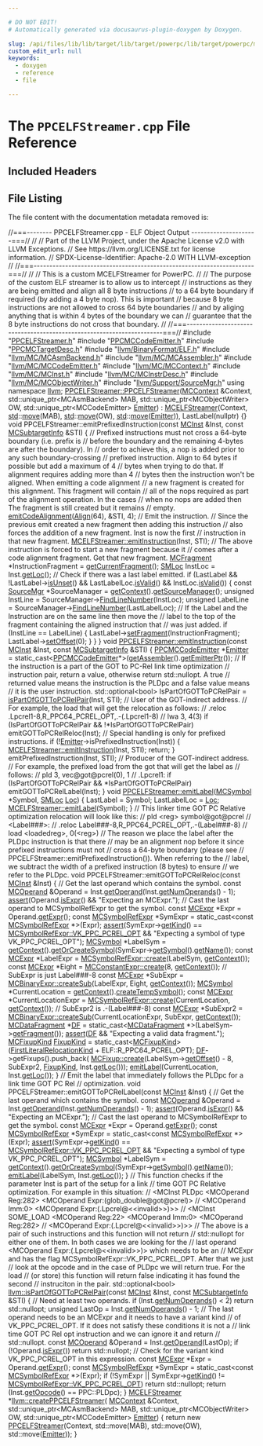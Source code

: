 ```yaml
---

# DO NOT EDIT!
# Automatically generated via docusaurus-plugin-doxygen by Doxygen.

slug: /api/files/lib/lib/target/lib/target/powerpc/lib/target/powerpc/mctargetdesc/ppcelfstreamer-cpp
custom_edit_url: null
keywords:
  - doxygen
  - reference
  - file

---
```





# The `PPCELFStreamer.cpp` File Reference

<DoxygenPage pluginConfig={pluginConfig}>



## Included Headers

<IncludesList>
<IncludesListItem
  filePath="PPCELFStreamer.h"
  permalink="/docs/api/files/lib/lib/target/lib/target/powerpc/lib/target/powerpc/mctargetdesc/ppcelfstreamer-h"
  isLocal="true" />
<IncludesListItem
  filePath="PPCMCCodeEmitter.h"
  permalink="/docs/api/files/lib/lib/target/lib/target/powerpc/lib/target/powerpc/mctargetdesc/ppcmccodeemitter-h"
  isLocal="true" />
<IncludesListItem
  filePath="PPCMCTargetDesc.h"
  permalink="/docs/api/files/lib/lib/target/lib/target/powerpc/lib/target/powerpc/mctargetdesc/ppcmctargetdesc-h"
  isLocal="true" />
<IncludesListItem
  filePath="llvm/BinaryFormat/ELF.h"
  permalink="/docs/api/files/include/include/llvm/include/llvm/binaryformat/elf-h"
  isLocal="true" />
<IncludesListItem
  filePath="llvm/MC/MCAsmBackend.h"
  permalink="/docs/api/files/include/include/llvm/include/llvm/mc/mcasmbackend-h"
  isLocal="true" />
<IncludesListItem
  filePath="llvm/MC/MCAssembler.h"
  permalink="/docs/api/files/include/include/llvm/include/llvm/mc/mcassembler-h"
  isLocal="true" />
<IncludesListItem
  filePath="llvm/MC/MCCodeEmitter.h"
  permalink="/docs/api/files/include/include/llvm/include/llvm/mc/mccodeemitter-h"
  isLocal="true" />
<IncludesListItem
  filePath="llvm/MC/MCContext.h"
  permalink="/docs/api/files/include/include/llvm/include/llvm/mc/mccontext-h"
  isLocal="true" />
<IncludesListItem
  filePath="llvm/MC/MCInst.h"
  permalink="/docs/api/files/include/include/llvm/include/llvm/mc/mcinst-h"
  isLocal="true" />
<IncludesListItem
  filePath="llvm/MC/MCInstrDesc.h"
  permalink="/docs/api/files/include/include/llvm/include/llvm/mc/mcinstrdesc-h"
  isLocal="true" />
<IncludesListItem
  filePath="llvm/MC/MCObjectWriter.h"
  permalink="/docs/api/files/include/include/llvm/include/llvm/mc/mcobjectwriter-h"
  isLocal="true" />
<IncludesListItem
  filePath="llvm/Support/SourceMgr.h"
  permalink="/docs/api/files/include/include/llvm/include/llvm/support/sourcemgr-h"
  isLocal="true" />
</IncludesList>


## File Listing

The file content with the documentation metadata removed is:

<ProgramListing>

<Link id="l00001" /><CodeLine lineNumber="1"><Highlight kind="comment">//===-------- PPCELFStreamer.cpp - ELF Object Output ---------------------===//</Highlight><Highlight kind="normal"></Highlight></CodeLine>
<Link id="l00002" /><CodeLine lineNumber="2"><Highlight kind="normal"></Highlight><Highlight kind="comment">//</Highlight><Highlight kind="normal"></Highlight></CodeLine>
<Link id="l00003" /><CodeLine lineNumber="3"><Highlight kind="normal"></Highlight><Highlight kind="comment">// Part of the LLVM Project, under the Apache License v2.0 with LLVM Exceptions.</Highlight><Highlight kind="normal"></Highlight></CodeLine>
<Link id="l00004" /><CodeLine lineNumber="4"><Highlight kind="normal"></Highlight><Highlight kind="comment">// See https://llvm.org/LICENSE.txt for license information.</Highlight><Highlight kind="normal"></Highlight></CodeLine>
<Link id="l00005" /><CodeLine lineNumber="5"><Highlight kind="normal"></Highlight><Highlight kind="comment">// SPDX-License-Identifier: Apache-2.0 WITH LLVM-exception</Highlight><Highlight kind="normal"></Highlight></CodeLine>
<Link id="l00006" /><CodeLine lineNumber="6"><Highlight kind="normal"></Highlight><Highlight kind="comment">//</Highlight><Highlight kind="normal"></Highlight></CodeLine>
<Link id="l00007" /><CodeLine lineNumber="7"><Highlight kind="normal"></Highlight><Highlight kind="comment">//===----------------------------------------------------------------------===//</Highlight><Highlight kind="normal"></Highlight></CodeLine>
<Link id="l00008" /><CodeLine lineNumber="8"><Highlight kind="normal"></Highlight><Highlight kind="comment">//</Highlight><Highlight kind="normal"></Highlight></CodeLine>
<Link id="l00009" /><CodeLine lineNumber="9"><Highlight kind="normal"></Highlight><Highlight kind="comment">// This is a custom MCELFStreamer for PowerPC.</Highlight><Highlight kind="normal"></Highlight></CodeLine>
<Link id="l00010" /><CodeLine lineNumber="10"><Highlight kind="normal"></Highlight><Highlight kind="comment">//</Highlight><Highlight kind="normal"></Highlight></CodeLine>
<Link id="l00011" /><CodeLine lineNumber="11"><Highlight kind="normal"></Highlight><Highlight kind="comment">// The purpose of the custom ELF streamer is to allow us to intercept</Highlight><Highlight kind="normal"></Highlight></CodeLine>
<Link id="l00012" /><CodeLine lineNumber="12"><Highlight kind="normal"></Highlight><Highlight kind="comment">// instructions as they are being emitted and align all 8 byte instructions</Highlight><Highlight kind="normal"></Highlight></CodeLine>
<Link id="l00013" /><CodeLine lineNumber="13"><Highlight kind="normal"></Highlight><Highlight kind="comment">// to a 64 byte boundary if required (by adding a 4 byte nop). This is important</Highlight><Highlight kind="normal"></Highlight></CodeLine>
<Link id="l00014" /><CodeLine lineNumber="14"><Highlight kind="normal"></Highlight><Highlight kind="comment">// because 8 byte instructions are not allowed to cross 64 byte boundaries</Highlight><Highlight kind="normal"></Highlight></CodeLine>
<Link id="l00015" /><CodeLine lineNumber="15"><Highlight kind="normal"></Highlight><Highlight kind="comment">// and by aliging anything that is within 4 bytes of the boundary we can</Highlight><Highlight kind="normal"></Highlight></CodeLine>
<Link id="l00016" /><CodeLine lineNumber="16"><Highlight kind="normal"></Highlight><Highlight kind="comment">// guarantee that the 8 byte instructions do not cross that boundary.</Highlight><Highlight kind="normal"></Highlight></CodeLine>
<Link id="l00017" /><CodeLine lineNumber="17"><Highlight kind="normal"></Highlight><Highlight kind="comment">//</Highlight><Highlight kind="normal"></Highlight></CodeLine>
<Link id="l00018" /><CodeLine lineNumber="18"><Highlight kind="normal"></Highlight><Highlight kind="comment">//===----------------------------------------------------------------------===//</Highlight><Highlight kind="normal"></Highlight></CodeLine>
<Link id="l00019" /><CodeLine lineNumber="19"><Highlight kind="normal"></Highlight></CodeLine>
<Link id="l00020" /><CodeLine lineNumber="20"><Highlight kind="normal"></Highlight><Highlight kind="preprocessor">#include &quot;<a href="/docs/api/files/lib/lib/target/lib/target/powerpc/lib/target/powerpc/mctargetdesc/ppcelfstreamer-h">PPCELFStreamer.h</a>&quot;</Highlight><Highlight kind="normal"></Highlight></CodeLine>
<Link id="l00021" /><CodeLine lineNumber="21"><Highlight kind="normal"></Highlight><Highlight kind="preprocessor">#include &quot;<a href="/docs/api/files/lib/lib/target/lib/target/powerpc/lib/target/powerpc/mctargetdesc/ppcmccodeemitter-h">PPCMCCodeEmitter.h</a>&quot;</Highlight><Highlight kind="normal"></Highlight></CodeLine>
<Link id="l00022" /><CodeLine lineNumber="22"><Highlight kind="normal"></Highlight><Highlight kind="preprocessor">#include &quot;<a href="/docs/api/files/lib/lib/target/lib/target/powerpc/lib/target/powerpc/mctargetdesc/ppcmctargetdesc-h">PPCMCTargetDesc.h</a>&quot;</Highlight><Highlight kind="normal"></Highlight></CodeLine>
<Link id="l00023" /><CodeLine lineNumber="23"><Highlight kind="normal"></Highlight><Highlight kind="preprocessor">#include &quot;<a href="/docs/api/files/include/include/llvm/include/llvm/binaryformat/elf-h">llvm/BinaryFormat/ELF.h</a>&quot;</Highlight><Highlight kind="normal"></Highlight></CodeLine>
<Link id="l00024" /><CodeLine lineNumber="24"><Highlight kind="normal"></Highlight><Highlight kind="preprocessor">#include &quot;<a href="/docs/api/files/include/include/llvm/include/llvm/mc/mcasmbackend-h">llvm/MC/MCAsmBackend.h</a>&quot;</Highlight><Highlight kind="normal"></Highlight></CodeLine>
<Link id="l00025" /><CodeLine lineNumber="25"><Highlight kind="normal"></Highlight><Highlight kind="preprocessor">#include &quot;<a href="/docs/api/files/include/include/llvm/include/llvm/mc/mcassembler-h">llvm/MC/MCAssembler.h</a>&quot;</Highlight><Highlight kind="normal"></Highlight></CodeLine>
<Link id="l00026" /><CodeLine lineNumber="26"><Highlight kind="normal"></Highlight><Highlight kind="preprocessor">#include &quot;<a href="/docs/api/files/include/include/llvm/include/llvm/mc/mccodeemitter-h">llvm/MC/MCCodeEmitter.h</a>&quot;</Highlight><Highlight kind="normal"></Highlight></CodeLine>
<Link id="l00027" /><CodeLine lineNumber="27"><Highlight kind="normal"></Highlight><Highlight kind="preprocessor">#include &quot;<a href="/docs/api/files/include/include/llvm/include/llvm/mc/mccontext-h">llvm/MC/MCContext.h</a>&quot;</Highlight><Highlight kind="normal"></Highlight></CodeLine>
<Link id="l00028" /><CodeLine lineNumber="28"><Highlight kind="normal"></Highlight><Highlight kind="preprocessor">#include &quot;<a href="/docs/api/files/include/include/llvm/include/llvm/mc/mcinst-h">llvm/MC/MCInst.h</a>&quot;</Highlight><Highlight kind="normal"></Highlight></CodeLine>
<Link id="l00029" /><CodeLine lineNumber="29"><Highlight kind="normal"></Highlight><Highlight kind="preprocessor">#include &quot;<a href="/docs/api/files/include/include/llvm/include/llvm/mc/mcinstrdesc-h">llvm/MC/MCInstrDesc.h</a>&quot;</Highlight><Highlight kind="normal"></Highlight></CodeLine>
<Link id="l00030" /><CodeLine lineNumber="30"><Highlight kind="normal"></Highlight><Highlight kind="preprocessor">#include &quot;<a href="/docs/api/files/include/include/llvm/include/llvm/mc/mcobjectwriter-h">llvm/MC/MCObjectWriter.h</a>&quot;</Highlight><Highlight kind="normal"></Highlight></CodeLine>
<Link id="l00031" /><CodeLine lineNumber="31"><Highlight kind="normal"></Highlight><Highlight kind="preprocessor">#include &quot;<a href="/docs/api/files/include/include/llvm/include/llvm/support/sourcemgr-h">llvm/Support/SourceMgr.h</a>&quot;</Highlight><Highlight kind="normal"></Highlight></CodeLine>
<Link id="l00032" /><CodeLine lineNumber="32"><Highlight kind="normal"></Highlight></CodeLine>
<Link id="l00033" /><CodeLine lineNumber="33"><Highlight kind="normal"></Highlight><Highlight kind="keyword">using namespace </Highlight><Highlight kind="normal"><a href="/docs/api/namespaces/llvm">llvm</a>;</Highlight></CodeLine>
<Link id="l00034" /><CodeLine lineNumber="34"><Highlight kind="normal"></Highlight></CodeLine>
<Link id="l00035" /><CodeLine lineNumber="35" lineLink="/docs/api/classes/llvm/ppcelfstreamer/#ac558199bf4ba000421543f08b7adf8f0"><Highlight kind="normal"><a href="/docs/api/classes/llvm/ppcelfstreamer/#ac558199bf4ba000421543f08b7adf8f0">PPCELFStreamer::PPCELFStreamer</a>(<a href="/docs/api/classes/llvm/mccontext">MCContext</a> &amp;Context,</Highlight></CodeLine>
<Link id="l00036" /><CodeLine lineNumber="36"><Highlight kind="normal">                               std::unique&#95;ptr&lt;MCAsmBackend&gt; MAB,</Highlight></CodeLine>
<Link id="l00037" /><CodeLine lineNumber="37"><Highlight kind="normal">                               std::unique&#95;ptr&lt;MCObjectWriter&gt; OW,</Highlight></CodeLine>
<Link id="l00038" /><CodeLine lineNumber="38"><Highlight kind="normal">                               std::unique&#95;ptr&lt;MCCodeEmitter&gt; <a href="/docs/api/files/lib/lib/target/lib/target/directx/dxcontainerglobals-cpp/#a4e37c99d7f846fd82966c68def83c4fc">Emitter</a>)</Highlight></CodeLine>
<Link id="l00039" /><CodeLine lineNumber="39"><Highlight kind="normal">    : <a href="/docs/api/classes/llvm/mcelfstreamer/#aec09c5b9322b90f034d51bd3c0903563">MCELFStreamer</a>(Context, <a href="/docs/api/namespaces/std">std</a>::<a href="/docs/api/namespaces/llvm/#abfc9c7ecf70f66901e439f7c04ef3dbb">move</a>(MAB), <a href="/docs/api/namespaces/std">std</a>::<a href="/docs/api/namespaces/llvm/#abfc9c7ecf70f66901e439f7c04ef3dbb">move</a>(OW), <a href="/docs/api/namespaces/std">std</a>::<a href="/docs/api/namespaces/llvm/#abfc9c7ecf70f66901e439f7c04ef3dbb">move</a>(<a href="/docs/api/files/lib/lib/target/lib/target/directx/dxcontainerglobals-cpp/#a4e37c99d7f846fd82966c68def83c4fc">Emitter</a>)),</Highlight></CodeLine>
<Link id="l00040" /><CodeLine lineNumber="40"><Highlight kind="normal">      LastLabel(nullptr) &#123;&#125;</Highlight></CodeLine>
<Link id="l00041" /><CodeLine lineNumber="41"><Highlight kind="normal"></Highlight></CodeLine>
<Link id="l00042" /><CodeLine lineNumber="42"><Highlight kind="normal"></Highlight><Highlight kind="keywordtype">void</Highlight><Highlight kind="normal"> PPCELFStreamer::emitPrefixedInstruction(</Highlight><Highlight kind="keyword">const</Highlight><Highlight kind="normal"> <a href="/docs/api/classes/llvm/mcinst">MCInst</a> &amp;Inst,</Highlight></CodeLine>
<Link id="l00043" /><CodeLine lineNumber="43"><Highlight kind="normal">                                             </Highlight><Highlight kind="keyword">const</Highlight><Highlight kind="normal"> <a href="/docs/api/classes/llvm/mcsubtargetinfo">MCSubtargetInfo</a> &amp;STI) &#123;</Highlight></CodeLine>
<Link id="l00044" /><CodeLine lineNumber="44"><Highlight kind="normal">  </Highlight><Highlight kind="comment">// Prefixed instructions must not cross a 64-byte boundary (i.e. prefix is</Highlight><Highlight kind="normal"></Highlight></CodeLine>
<Link id="l00045" /><CodeLine lineNumber="45"><Highlight kind="normal">  </Highlight><Highlight kind="comment">// before the boundary and the remaining 4-bytes are after the boundary). In</Highlight><Highlight kind="normal"></Highlight></CodeLine>
<Link id="l00046" /><CodeLine lineNumber="46"><Highlight kind="normal">  </Highlight><Highlight kind="comment">// order to achieve this, a nop is added prior to any such boundary-crossing</Highlight><Highlight kind="normal"></Highlight></CodeLine>
<Link id="l00047" /><CodeLine lineNumber="47"><Highlight kind="normal">  </Highlight><Highlight kind="comment">// prefixed instruction. Align to 64 bytes if possible but add a maximum of 4</Highlight><Highlight kind="normal"></Highlight></CodeLine>
<Link id="l00048" /><CodeLine lineNumber="48"><Highlight kind="normal">  </Highlight><Highlight kind="comment">// bytes when trying to do that. If alignment requires adding more than 4</Highlight><Highlight kind="normal"></Highlight></CodeLine>
<Link id="l00049" /><CodeLine lineNumber="49"><Highlight kind="normal">  </Highlight><Highlight kind="comment">// bytes then the instruction won&#39;t be aligned. When emitting a code alignment</Highlight><Highlight kind="normal"></Highlight></CodeLine>
<Link id="l00050" /><CodeLine lineNumber="50"><Highlight kind="normal">  </Highlight><Highlight kind="comment">// a new fragment is created for this alignment. This fragment will contain</Highlight><Highlight kind="normal"></Highlight></CodeLine>
<Link id="l00051" /><CodeLine lineNumber="51"><Highlight kind="normal">  </Highlight><Highlight kind="comment">// all of the nops required as part of the alignment operation. In the cases</Highlight><Highlight kind="normal"></Highlight></CodeLine>
<Link id="l00052" /><CodeLine lineNumber="52"><Highlight kind="normal">  </Highlight><Highlight kind="comment">// when no nops are added then The fragment is still created but it remains</Highlight><Highlight kind="normal"></Highlight></CodeLine>
<Link id="l00053" /><CodeLine lineNumber="53"><Highlight kind="normal">  </Highlight><Highlight kind="comment">// empty.</Highlight><Highlight kind="normal"></Highlight></CodeLine>
<Link id="l00054" /><CodeLine lineNumber="54"><Highlight kind="normal">  <a href="/docs/api/classes/llvm/mcobjectstreamer/#ad6394338481d436a665bb4572e9e1ffc">emitCodeAlignment</a>(<a href="/docs/api/structs/llvm/align">Align</a>(64), &amp;STI, 4);</Highlight></CodeLine>
<Link id="l00055" /><CodeLine lineNumber="55"><Highlight kind="normal"></Highlight></CodeLine>
<Link id="l00056" /><CodeLine lineNumber="56"><Highlight kind="normal">  </Highlight><Highlight kind="comment">// Emit the instruction.</Highlight><Highlight kind="normal"></Highlight></CodeLine>
<Link id="l00057" /><CodeLine lineNumber="57"><Highlight kind="normal">  </Highlight><Highlight kind="comment">// Since the previous emit created a new fragment then adding this instruction</Highlight><Highlight kind="normal"></Highlight></CodeLine>
<Link id="l00058" /><CodeLine lineNumber="58"><Highlight kind="normal">  </Highlight><Highlight kind="comment">// also forces the addition of a new fragment. Inst is now the first</Highlight><Highlight kind="normal"></Highlight></CodeLine>
<Link id="l00059" /><CodeLine lineNumber="59"><Highlight kind="normal">  </Highlight><Highlight kind="comment">// instruction in that new fragment.</Highlight><Highlight kind="normal"></Highlight></CodeLine>
<Link id="l00060" /><CodeLine lineNumber="60"><Highlight kind="normal">  <a href="/docs/api/classes/llvm/mcobjectstreamer/#a92d2d1c2ac97f1151ed8f38d854e8b34">MCELFStreamer::emitInstruction</a>(Inst, STI);</Highlight></CodeLine>
<Link id="l00061" /><CodeLine lineNumber="61"><Highlight kind="normal"></Highlight></CodeLine>
<Link id="l00062" /><CodeLine lineNumber="62"><Highlight kind="normal">  </Highlight><Highlight kind="comment">// The above instruction is forced to start a new fragment because it</Highlight><Highlight kind="normal"></Highlight></CodeLine>
<Link id="l00063" /><CodeLine lineNumber="63"><Highlight kind="normal">  </Highlight><Highlight kind="comment">// comes after a code alignment fragment. Get that new fragment.</Highlight><Highlight kind="normal"></Highlight></CodeLine>
<Link id="l00064" /><CodeLine lineNumber="64"><Highlight kind="normal">  <a href="/docs/api/classes/llvm/mcfragment">MCFragment</a> &#42;InstructionFragment = <a href="/docs/api/classes/llvm/mcstreamer/#a2f9393965bc0de69da6236c623f79579">getCurrentFragment</a>();</Highlight></CodeLine>
<Link id="l00065" /><CodeLine lineNumber="65"><Highlight kind="normal">  <a href="/docs/api/classes/llvm/smloc">SMLoc</a> InstLoc = Inst.<a href="/docs/api/classes/llvm/mcinst/#a40c7fb73978096ed317dd71fb8a84cf4">getLoc</a>();</Highlight></CodeLine>
<Link id="l00066" /><CodeLine lineNumber="66"><Highlight kind="normal">  </Highlight><Highlight kind="comment">// Check if there was a last label emitted.</Highlight><Highlight kind="normal"></Highlight></CodeLine>
<Link id="l00067" /><CodeLine lineNumber="67"><Highlight kind="normal">  </Highlight><Highlight kind="keywordflow">if</Highlight><Highlight kind="normal"> (LastLabel &amp;&amp; !LastLabel-&gt;<a href="/docs/api/classes/llvm/mcsymbol/#ad829c4f6666903fc66490cd4b5445eae">isUnset</a>() &amp;&amp; LastLabelLoc.<a href="/docs/api/classes/llvm/smloc/#abb1e94b8fff61f549bcbd5a2780f6796">isValid</a>() &amp;&amp;</Highlight></CodeLine>
<Link id="l00068" /><CodeLine lineNumber="68"><Highlight kind="normal">      InstLoc.<a href="/docs/api/classes/llvm/smloc/#abb1e94b8fff61f549bcbd5a2780f6796">isValid</a>()) &#123;</Highlight></CodeLine>
<Link id="l00069" /><CodeLine lineNumber="69"><Highlight kind="normal">    </Highlight><Highlight kind="keyword">const</Highlight><Highlight kind="normal"> <a href="/docs/api/classes/llvm/sourcemgr">SourceMgr</a> &#42;SourceManager = <a href="/docs/api/classes/llvm/mcstreamer/#a61c979932b890df773ce75013b76708b">getContext</a>().<a href="/docs/api/classes/llvm/mccontext/#aa0238c5455430b5bef943138b198e522">getSourceManager</a>();</Highlight></CodeLine>
<Link id="l00070" /><CodeLine lineNumber="70"><Highlight kind="normal">    </Highlight><Highlight kind="keywordtype">unsigned</Highlight><Highlight kind="normal"> InstLine = SourceManager-&gt;<a href="/docs/api/classes/llvm/sourcemgr/#af84919a22333087fc39465b1826a8208">FindLineNumber</a>(InstLoc);</Highlight></CodeLine>
<Link id="l00071" /><CodeLine lineNumber="71"><Highlight kind="normal">    </Highlight><Highlight kind="keywordtype">unsigned</Highlight><Highlight kind="normal"> LabelLine = SourceManager-&gt;<a href="/docs/api/classes/llvm/sourcemgr/#af84919a22333087fc39465b1826a8208">FindLineNumber</a>(LastLabelLoc);</Highlight></CodeLine>
<Link id="l00072" /><CodeLine lineNumber="72"><Highlight kind="normal">    </Highlight><Highlight kind="comment">// If the Label and the Instruction are on the same line then move the</Highlight><Highlight kind="normal"></Highlight></CodeLine>
<Link id="l00073" /><CodeLine lineNumber="73"><Highlight kind="normal">    </Highlight><Highlight kind="comment">// label to the top of the fragment containing the aligned instruction that</Highlight><Highlight kind="normal"></Highlight></CodeLine>
<Link id="l00074" /><CodeLine lineNumber="74"><Highlight kind="normal">    </Highlight><Highlight kind="comment">// was just added.</Highlight><Highlight kind="normal"></Highlight></CodeLine>
<Link id="l00075" /><CodeLine lineNumber="75"><Highlight kind="normal">    </Highlight><Highlight kind="keywordflow">if</Highlight><Highlight kind="normal"> (InstLine == LabelLine) &#123;</Highlight></CodeLine>
<Link id="l00076" /><CodeLine lineNumber="76"><Highlight kind="normal">      LastLabel-&gt;<a href="/docs/api/classes/llvm/mcsymbol/#a59bf6e97f0f02573b74d322186c91327">setFragment</a>(InstructionFragment);</Highlight></CodeLine>
<Link id="l00077" /><CodeLine lineNumber="77"><Highlight kind="normal">      LastLabel-&gt;<a href="/docs/api/classes/llvm/mcsymbol/#abb9ae52dad6d9d0840fce1109f46c953">setOffset</a>(0);</Highlight></CodeLine>
<Link id="l00078" /><CodeLine lineNumber="78"><Highlight kind="normal">    &#125;</Highlight></CodeLine>
<Link id="l00079" /><CodeLine lineNumber="79"><Highlight kind="normal">  &#125;</Highlight></CodeLine>
<Link id="l00080" /><CodeLine lineNumber="80"><Highlight kind="normal">&#125;</Highlight></CodeLine>
<Link id="l00081" /><CodeLine lineNumber="81"><Highlight kind="normal"></Highlight></CodeLine>
<Link id="l00082" /><CodeLine lineNumber="82" lineLink="/docs/api/classes/llvm/ppcelfstreamer/#abd418120b6155f0727d4bbf2dfeafe97"><Highlight kind="normal"></Highlight><Highlight kind="keywordtype">void</Highlight><Highlight kind="normal"> <a href="/docs/api/classes/llvm/ppcelfstreamer/#abd418120b6155f0727d4bbf2dfeafe97">PPCELFStreamer::emitInstruction</a>(</Highlight><Highlight kind="keyword">const</Highlight><Highlight kind="normal"> <a href="/docs/api/classes/llvm/mcinst">MCInst</a> &amp;Inst,</Highlight></CodeLine>
<Link id="l00083" /><CodeLine lineNumber="83"><Highlight kind="normal">                                     </Highlight><Highlight kind="keyword">const</Highlight><Highlight kind="normal"> <a href="/docs/api/classes/llvm/mcsubtargetinfo">MCSubtargetInfo</a> &amp;STI) &#123;</Highlight></CodeLine>
<Link id="l00084" /><CodeLine lineNumber="84"><Highlight kind="normal">  <a href="/docs/api/classes/llvm/ppcmccodeemitter">PPCMCCodeEmitter</a> &#42;<a href="/docs/api/files/lib/lib/target/lib/target/directx/dxcontainerglobals-cpp/#a4e37c99d7f846fd82966c68def83c4fc">Emitter</a> =</Highlight></CodeLine>
<Link id="l00085" /><CodeLine lineNumber="85"><Highlight kind="normal">      </Highlight><Highlight kind="keyword">static&#95;cast&lt;</Highlight><Highlight kind="normal"><a href="/docs/api/classes/llvm/ppcmccodeemitter">PPCMCCodeEmitter</a>&#42;</Highlight><Highlight kind="keyword">&gt;</Highlight><Highlight kind="normal">(<a href="/docs/api/classes/llvm/mcobjectstreamer/#a3e9a3c0090b1184f7371fa5ad4ce57c9">getAssembler</a>().<a href="/docs/api/classes/llvm/mcassembler/#a751b495bbd855f8fa28e98a3619c898a">getEmitterPtr</a>());</Highlight></CodeLine>
<Link id="l00086" /><CodeLine lineNumber="86"><Highlight kind="normal"></Highlight></CodeLine>
<Link id="l00087" /><CodeLine lineNumber="87"><Highlight kind="normal">  </Highlight><Highlight kind="comment">// If the instruction is a part of the GOT to PC-Rel link time optimization</Highlight><Highlight kind="normal"></Highlight></CodeLine>
<Link id="l00088" /><CodeLine lineNumber="88"><Highlight kind="normal">  </Highlight><Highlight kind="comment">// instruction pair, return a value, otherwise return std::nullopt. A true</Highlight><Highlight kind="normal"></Highlight></CodeLine>
<Link id="l00089" /><CodeLine lineNumber="89"><Highlight kind="normal">  </Highlight><Highlight kind="comment">// returned value means the instruction is the PLDpc and a false value means</Highlight><Highlight kind="normal"></Highlight></CodeLine>
<Link id="l00090" /><CodeLine lineNumber="90"><Highlight kind="normal">  </Highlight><Highlight kind="comment">// it is the user instruction.</Highlight><Highlight kind="normal"></Highlight></CodeLine>
<Link id="l00091" /><CodeLine lineNumber="91"><Highlight kind="normal">  std::optional&lt;bool&gt; IsPartOfGOTToPCRelPair =</Highlight></CodeLine>
<Link id="l00092" /><CodeLine lineNumber="92"><Highlight kind="normal">      <a href="/docs/api/namespaces/llvm/#adc6a276f0a40e983e11fe851e818ad01">isPartOfGOTToPCRelPair</a>(Inst, STI);</Highlight></CodeLine>
<Link id="l00093" /><CodeLine lineNumber="93"><Highlight kind="normal"></Highlight></CodeLine>
<Link id="l00094" /><CodeLine lineNumber="94"><Highlight kind="normal">  </Highlight><Highlight kind="comment">// User of the GOT-indirect address.</Highlight><Highlight kind="normal"></Highlight></CodeLine>
<Link id="l00095" /><CodeLine lineNumber="95"><Highlight kind="normal">  </Highlight><Highlight kind="comment">// For example, the load that will get the relocation as follows:</Highlight><Highlight kind="normal"></Highlight></CodeLine>
<Link id="l00096" /><CodeLine lineNumber="96"><Highlight kind="normal">  </Highlight><Highlight kind="comment">// .reloc .Lpcrel1-8,R&#95;PPC64&#95;PCREL&#95;OPT,.-(.Lpcrel1-8)</Highlight><Highlight kind="normal"></Highlight></CodeLine>
<Link id="l00097" /><CodeLine lineNumber="97"><Highlight kind="normal">  </Highlight><Highlight kind="comment">//  lwa 3, 4(3)</Highlight><Highlight kind="normal"></Highlight></CodeLine>
<Link id="l00098" /><CodeLine lineNumber="98"><Highlight kind="normal">  </Highlight><Highlight kind="keywordflow">if</Highlight><Highlight kind="normal"> (IsPartOfGOTToPCRelPair &amp;&amp; !&#42;IsPartOfGOTToPCRelPair)</Highlight></CodeLine>
<Link id="l00099" /><CodeLine lineNumber="99"><Highlight kind="normal">    emitGOTToPCRelReloc(Inst);</Highlight></CodeLine>
<Link id="l00100" /><CodeLine lineNumber="100"><Highlight kind="normal"></Highlight></CodeLine>
<Link id="l00101" /><CodeLine lineNumber="101"><Highlight kind="normal">  </Highlight><Highlight kind="comment">// Special handling is only for prefixed instructions.</Highlight><Highlight kind="normal"></Highlight></CodeLine>
<Link id="l00102" /><CodeLine lineNumber="102"><Highlight kind="normal">  </Highlight><Highlight kind="keywordflow">if</Highlight><Highlight kind="normal"> (!<a href="/docs/api/files/lib/lib/target/lib/target/directx/dxcontainerglobals-cpp/#a4e37c99d7f846fd82966c68def83c4fc">Emitter</a>-&gt;isPrefixedInstruction(Inst)) &#123;</Highlight></CodeLine>
<Link id="l00103" /><CodeLine lineNumber="103"><Highlight kind="normal">    <a href="/docs/api/classes/llvm/mcobjectstreamer/#a92d2d1c2ac97f1151ed8f38d854e8b34">MCELFStreamer::emitInstruction</a>(Inst, STI);</Highlight></CodeLine>
<Link id="l00104" /><CodeLine lineNumber="104"><Highlight kind="normal">    </Highlight><Highlight kind="keywordflow">return</Highlight><Highlight kind="normal">;</Highlight></CodeLine>
<Link id="l00105" /><CodeLine lineNumber="105"><Highlight kind="normal">  &#125;</Highlight></CodeLine>
<Link id="l00106" /><CodeLine lineNumber="106"><Highlight kind="normal">  emitPrefixedInstruction(Inst, STI);</Highlight></CodeLine>
<Link id="l00107" /><CodeLine lineNumber="107"><Highlight kind="normal"></Highlight></CodeLine>
<Link id="l00108" /><CodeLine lineNumber="108"><Highlight kind="normal">  </Highlight><Highlight kind="comment">// Producer of the GOT-indirect address.</Highlight><Highlight kind="normal"></Highlight></CodeLine>
<Link id="l00109" /><CodeLine lineNumber="109"><Highlight kind="normal">  </Highlight><Highlight kind="comment">// For example, the prefixed load from the got that will get the label as</Highlight><Highlight kind="normal"></Highlight></CodeLine>
<Link id="l00110" /><CodeLine lineNumber="110"><Highlight kind="normal">  </Highlight><Highlight kind="comment">// follows:</Highlight><Highlight kind="normal"></Highlight></CodeLine>
<Link id="l00111" /><CodeLine lineNumber="111"><Highlight kind="normal">  </Highlight><Highlight kind="comment">//  pld 3, vec@got@pcrel(0), 1</Highlight><Highlight kind="normal"></Highlight></CodeLine>
<Link id="l00112" /><CodeLine lineNumber="112"><Highlight kind="normal">  </Highlight><Highlight kind="comment">// .Lpcrel1:</Highlight><Highlight kind="normal"></Highlight></CodeLine>
<Link id="l00113" /><CodeLine lineNumber="113"><Highlight kind="normal">  </Highlight><Highlight kind="keywordflow">if</Highlight><Highlight kind="normal"> (IsPartOfGOTToPCRelPair &amp;&amp; &#42;IsPartOfGOTToPCRelPair)</Highlight></CodeLine>
<Link id="l00114" /><CodeLine lineNumber="114"><Highlight kind="normal">    emitGOTToPCRelLabel(Inst);</Highlight></CodeLine>
<Link id="l00115" /><CodeLine lineNumber="115"><Highlight kind="normal">&#125;</Highlight></CodeLine>
<Link id="l00116" /><CodeLine lineNumber="116"><Highlight kind="normal"></Highlight></CodeLine>
<Link id="l00117" /><CodeLine lineNumber="117" lineLink="/docs/api/classes/llvm/ppcelfstreamer/#ad765ad35ceb5fb06da044f0f4d365a3b"><Highlight kind="normal"></Highlight><Highlight kind="keywordtype">void</Highlight><Highlight kind="normal"> <a href="/docs/api/classes/llvm/ppcelfstreamer/#ad765ad35ceb5fb06da044f0f4d365a3b">PPCELFStreamer::emitLabel</a>(<a href="/docs/api/classes/llvm/mcsymbol">MCSymbol</a> &#42;Symbol, <a href="/docs/api/classes/llvm/smloc">SMLoc</a> <a href="/docs/api/namespaces/llvm/loc">Loc</a>) &#123;</Highlight></CodeLine>
<Link id="l00118" /><CodeLine lineNumber="118"><Highlight kind="normal">  LastLabel = Symbol;</Highlight></CodeLine>
<Link id="l00119" /><CodeLine lineNumber="119"><Highlight kind="normal">  LastLabelLoc = <a href="/docs/api/namespaces/llvm/loc">Loc</a>;</Highlight></CodeLine>
<Link id="l00120" /><CodeLine lineNumber="120"><Highlight kind="normal">  <a href="/docs/api/classes/llvm/mcelfstreamer/#ac725449b95138e5297b8af02df828882">MCELFStreamer::emitLabel</a>(Symbol);</Highlight></CodeLine>
<Link id="l00121" /><CodeLine lineNumber="121"><Highlight kind="normal">&#125;</Highlight></CodeLine>
<Link id="l00122" /><CodeLine lineNumber="122"><Highlight kind="normal"></Highlight></CodeLine>
<Link id="l00123" /><CodeLine lineNumber="123"><Highlight kind="normal"></Highlight><Highlight kind="comment">// This linker time GOT PC Relative optimization relocation will look like this:</Highlight><Highlight kind="normal"></Highlight></CodeLine>
<Link id="l00124" /><CodeLine lineNumber="124"><Highlight kind="normal"></Highlight><Highlight kind="comment">//   pld &lt;reg&gt; symbol@got@pcrel</Highlight><Highlight kind="normal"></Highlight></CodeLine>
<Link id="l00125" /><CodeLine lineNumber="125"><Highlight kind="normal"></Highlight><Highlight kind="comment">// &lt;Label###&gt;:</Highlight><Highlight kind="normal"></Highlight></CodeLine>
<Link id="l00126" /><CodeLine lineNumber="126"><Highlight kind="normal"></Highlight><Highlight kind="comment">//   .reloc Label###-8,R&#95;PPC64&#95;PCREL&#95;OPT,.-(Label###-8)</Highlight><Highlight kind="normal"></Highlight></CodeLine>
<Link id="l00127" /><CodeLine lineNumber="127"><Highlight kind="normal"></Highlight><Highlight kind="comment">//   load &lt;loadedreg&gt;, 0(&lt;reg&gt;)</Highlight><Highlight kind="normal"></Highlight></CodeLine>
<Link id="l00128" /><CodeLine lineNumber="128"><Highlight kind="normal"></Highlight><Highlight kind="comment">// The reason we place the label after the PLDpc instruction is that there</Highlight><Highlight kind="normal"></Highlight></CodeLine>
<Link id="l00129" /><CodeLine lineNumber="129"><Highlight kind="normal"></Highlight><Highlight kind="comment">// may be an alignment nop before it since prefixed instructions must not</Highlight><Highlight kind="normal"></Highlight></CodeLine>
<Link id="l00130" /><CodeLine lineNumber="130"><Highlight kind="normal"></Highlight><Highlight kind="comment">// cross a 64-byte boundary (please see</Highlight><Highlight kind="normal"></Highlight></CodeLine>
<Link id="l00131" /><CodeLine lineNumber="131"><Highlight kind="normal"></Highlight><Highlight kind="comment">// PPCELFStreamer::emitPrefixedInstruction()). When referring to the</Highlight><Highlight kind="normal"></Highlight></CodeLine>
<Link id="l00132" /><CodeLine lineNumber="132"><Highlight kind="normal"></Highlight><Highlight kind="comment">// label, we subtract the width of a prefixed instruction (8 bytes) to ensure</Highlight><Highlight kind="normal"></Highlight></CodeLine>
<Link id="l00133" /><CodeLine lineNumber="133"><Highlight kind="normal"></Highlight><Highlight kind="comment">// we refer to the PLDpc.</Highlight><Highlight kind="normal"></Highlight></CodeLine>
<Link id="l00134" /><CodeLine lineNumber="134"><Highlight kind="normal"></Highlight><Highlight kind="keywordtype">void</Highlight><Highlight kind="normal"> PPCELFStreamer::emitGOTToPCRelReloc(</Highlight><Highlight kind="keyword">const</Highlight><Highlight kind="normal"> <a href="/docs/api/classes/llvm/mcinst">MCInst</a> &amp;Inst) &#123;</Highlight></CodeLine>
<Link id="l00135" /><CodeLine lineNumber="135"><Highlight kind="normal">  </Highlight><Highlight kind="comment">// Get the last operand which contains the symbol.</Highlight><Highlight kind="normal"></Highlight></CodeLine>
<Link id="l00136" /><CodeLine lineNumber="136"><Highlight kind="normal">  </Highlight><Highlight kind="keyword">const</Highlight><Highlight kind="normal"> <a href="/docs/api/classes/llvm/mcoperand">MCOperand</a> &amp;Operand = Inst.<a href="/docs/api/classes/llvm/mcinst/#aef5de3ac30fe221c5b4e702574ab46a9">getOperand</a>(Inst.<a href="/docs/api/classes/llvm/mcinst/#a3c5c7109f398fdca515509e2284cd8c0">getNumOperands</a>() - 1);</Highlight></CodeLine>
<Link id="l00137" /><CodeLine lineNumber="137"><Highlight kind="normal">  <a href="/docs/api/files/lib/lib/target/lib/target/amdgpu/silowercontrolflow-cpp/#a4868c5d81c5ccc98c47aeab6244346a0">assert</a>(Operand.<a href="/docs/api/classes/llvm/mcoperand/#ae23b2e8269fe15dbe5ebb3394438960c">isExpr</a>() &amp;&amp; </Highlight><Highlight kind="stringliteral">&quot;Expecting an MCExpr.&quot;</Highlight><Highlight kind="normal">);</Highlight></CodeLine>
<Link id="l00138" /><CodeLine lineNumber="138"><Highlight kind="normal">  </Highlight><Highlight kind="comment">// Cast the last operand to MCSymbolRefExpr to get the symbol.</Highlight><Highlight kind="normal"></Highlight></CodeLine>
<Link id="l00139" /><CodeLine lineNumber="139"><Highlight kind="normal">  </Highlight><Highlight kind="keyword">const</Highlight><Highlight kind="normal"> <a href="/docs/api/classes/llvm/mcexpr">MCExpr</a> &#42;Expr = Operand.<a href="/docs/api/classes/llvm/mcoperand/#ac9408fbc60922d24b01c1efcbd4ba52b">getExpr</a>();</Highlight></CodeLine>
<Link id="l00140" /><CodeLine lineNumber="140"><Highlight kind="normal">  </Highlight><Highlight kind="keyword">const</Highlight><Highlight kind="normal"> <a href="/docs/api/classes/llvm/mcsymbolrefexpr">MCSymbolRefExpr</a> &#42;SymExpr = </Highlight><Highlight kind="keyword">static&#95;cast&lt;</Highlight><Highlight kind="keyword">const </Highlight><Highlight kind="normal"><a href="/docs/api/classes/llvm/mcsymbolrefexpr">MCSymbolRefExpr</a> &#42;</Highlight><Highlight kind="keyword">&gt;</Highlight><Highlight kind="normal">(Expr);</Highlight></CodeLine>
<Link id="l00141" /><CodeLine lineNumber="141"><Highlight kind="normal">  <a href="/docs/api/files/lib/lib/target/lib/target/amdgpu/silowercontrolflow-cpp/#a4868c5d81c5ccc98c47aeab6244346a0">assert</a>(SymExpr-&gt;<a href="/docs/api/classes/llvm/mcsymbolrefexpr/#ad860e326e495f296cdee70606908a6b1">getKind</a>() == <a href="/docs/api/classes/llvm/mcsymbolrefexpr/#a5c463f6352570ee778c35c40949c4985a0e7a0e61e9e2418f5a362d17b4c1c6c9">MCSymbolRefExpr::VK&#95;PPC&#95;PCREL&#95;OPT</a> &amp;&amp;</Highlight></CodeLine>
<Link id="l00142" /><CodeLine lineNumber="142"><Highlight kind="normal">         </Highlight><Highlight kind="stringliteral">&quot;Expecting a symbol of type VK&#95;PPC&#95;PCREL&#95;OPT&quot;</Highlight><Highlight kind="normal">);</Highlight></CodeLine>
<Link id="l00143" /><CodeLine lineNumber="143"><Highlight kind="normal">  <a href="/docs/api/classes/llvm/mcsymbol">MCSymbol</a> &#42;LabelSym =</Highlight></CodeLine>
<Link id="l00144" /><CodeLine lineNumber="144"><Highlight kind="normal">      <a href="/docs/api/classes/llvm/mcstreamer/#a61c979932b890df773ce75013b76708b">getContext</a>().<a href="/docs/api/classes/llvm/mccontext/#ac11eef690074972378846024abbe8722">getOrCreateSymbol</a>(SymExpr-&gt;<a href="/docs/api/classes/llvm/mcsymbolrefexpr/#a048f077746d95f142d02e56586862bf2">getSymbol</a>().<a href="/docs/api/classes/llvm/mcsymbol/#a57c7b2b9784361914262eeb0a6f0b18d">getName</a>());</Highlight></CodeLine>
<Link id="l00145" /><CodeLine lineNumber="145"><Highlight kind="normal">  </Highlight><Highlight kind="keyword">const</Highlight><Highlight kind="normal"> <a href="/docs/api/classes/llvm/mcexpr">MCExpr</a> &#42;LabelExpr = <a href="/docs/api/classes/llvm/mcsymbolrefexpr/#a9914b597552aa4b4bcbb8acaa04d632a">MCSymbolRefExpr::create</a>(LabelSym, <a href="/docs/api/classes/llvm/mcstreamer/#a61c979932b890df773ce75013b76708b">getContext</a>());</Highlight></CodeLine>
<Link id="l00146" /><CodeLine lineNumber="146"><Highlight kind="normal">  </Highlight><Highlight kind="keyword">const</Highlight><Highlight kind="normal"> <a href="/docs/api/classes/llvm/mcexpr">MCExpr</a> &#42;Eight = <a href="/docs/api/classes/llvm/mcconstantexpr/#af9bdc4c9c65ea1ff077fbbb6407d7b2a">MCConstantExpr::create</a>(8, <a href="/docs/api/classes/llvm/mcstreamer/#a61c979932b890df773ce75013b76708b">getContext</a>());</Highlight></CodeLine>
<Link id="l00147" /><CodeLine lineNumber="147"><Highlight kind="normal">  </Highlight><Highlight kind="comment">// SubExpr is just Label###-8</Highlight><Highlight kind="normal"></Highlight></CodeLine>
<Link id="l00148" /><CodeLine lineNumber="148"><Highlight kind="normal">  </Highlight><Highlight kind="keyword">const</Highlight><Highlight kind="normal"> <a href="/docs/api/classes/llvm/mcexpr">MCExpr</a> &#42;SubExpr =</Highlight></CodeLine>
<Link id="l00149" /><CodeLine lineNumber="149"><Highlight kind="normal">      <a href="/docs/api/classes/llvm/mcbinaryexpr/#af766134165065939f49fb0662c246f66">MCBinaryExpr::createSub</a>(LabelExpr, Eight, <a href="/docs/api/classes/llvm/mcstreamer/#a61c979932b890df773ce75013b76708b">getContext</a>());</Highlight></CodeLine>
<Link id="l00150" /><CodeLine lineNumber="150"><Highlight kind="normal">  <a href="/docs/api/classes/llvm/mcsymbol">MCSymbol</a> &#42;CurrentLocation = <a href="/docs/api/classes/llvm/mcstreamer/#a61c979932b890df773ce75013b76708b">getContext</a>().<a href="/docs/api/classes/llvm/mccontext/#a299bf2f0329389424760f4a7c8af75ac">createTempSymbol</a>();</Highlight></CodeLine>
<Link id="l00151" /><CodeLine lineNumber="151"><Highlight kind="normal">  </Highlight><Highlight kind="keyword">const</Highlight><Highlight kind="normal"> <a href="/docs/api/classes/llvm/mcexpr">MCExpr</a> &#42;CurrentLocationExpr =</Highlight></CodeLine>
<Link id="l00152" /><CodeLine lineNumber="152"><Highlight kind="normal">      <a href="/docs/api/classes/llvm/mcsymbolrefexpr/#a9914b597552aa4b4bcbb8acaa04d632a">MCSymbolRefExpr::create</a>(CurrentLocation, <a href="/docs/api/classes/llvm/mcstreamer/#a61c979932b890df773ce75013b76708b">getContext</a>());</Highlight></CodeLine>
<Link id="l00153" /><CodeLine lineNumber="153"><Highlight kind="normal">  </Highlight><Highlight kind="comment">// SubExpr2 is .-(Label###-8)</Highlight><Highlight kind="normal"></Highlight></CodeLine>
<Link id="l00154" /><CodeLine lineNumber="154"><Highlight kind="normal">  </Highlight><Highlight kind="keyword">const</Highlight><Highlight kind="normal"> <a href="/docs/api/classes/llvm/mcexpr">MCExpr</a> &#42;SubExpr2 =</Highlight></CodeLine>
<Link id="l00155" /><CodeLine lineNumber="155"><Highlight kind="normal">      <a href="/docs/api/classes/llvm/mcbinaryexpr/#af766134165065939f49fb0662c246f66">MCBinaryExpr::createSub</a>(CurrentLocationExpr, SubExpr, <a href="/docs/api/classes/llvm/mcstreamer/#a61c979932b890df773ce75013b76708b">getContext</a>());</Highlight></CodeLine>
<Link id="l00156" /><CodeLine lineNumber="156"><Highlight kind="normal"></Highlight></CodeLine>
<Link id="l00157" /><CodeLine lineNumber="157"><Highlight kind="normal">  <a href="/docs/api/classes/llvm/mcdatafragment">MCDataFragment</a> &#42;<a href="/docs/api/files/lib/lib/transforms/lib/transforms/utils/debugify-cpp/#a9e8fa29f7cb6a03aa586afae7591f6cc">DF</a> = </Highlight><Highlight kind="keyword">static&#95;cast&lt;</Highlight><Highlight kind="normal"><a href="/docs/api/classes/llvm/mcdatafragment">MCDataFragment</a> &#42;</Highlight><Highlight kind="keyword">&gt;</Highlight><Highlight kind="normal">(LabelSym-&gt;<a href="/docs/api/classes/llvm/mcsymbol/#afe11aa50f8890a5eeda1fadf7e2f576e">getFragment</a>());</Highlight></CodeLine>
<Link id="l00158" /><CodeLine lineNumber="158"><Highlight kind="normal">  <a href="/docs/api/files/lib/lib/target/lib/target/amdgpu/silowercontrolflow-cpp/#a4868c5d81c5ccc98c47aeab6244346a0">assert</a>(<a href="/docs/api/files/lib/lib/transforms/lib/transforms/utils/debugify-cpp/#a9e8fa29f7cb6a03aa586afae7591f6cc">DF</a> &amp;&amp; </Highlight><Highlight kind="stringliteral">&quot;Expecting a valid data fragment.&quot;</Highlight><Highlight kind="normal">);</Highlight></CodeLine>
<Link id="l00159" /><CodeLine lineNumber="159"><Highlight kind="normal">  <a href="/docs/api/namespaces/llvm/#a84cef097f15848752272d38769011f58">MCFixupKind</a> <a href="/docs/api/namespaces/llvm/#a7d3d3a355228d2f64fa312abbd7abfbf">FixupKind</a> = </Highlight><Highlight kind="keyword">static&#95;cast&lt;</Highlight><Highlight kind="normal"><a href="/docs/api/namespaces/llvm/#a84cef097f15848752272d38769011f58">MCFixupKind</a></Highlight><Highlight kind="keyword">&gt;</Highlight><Highlight kind="normal">(<a href="/docs/api/namespaces/llvm/#a84cef097f15848752272d38769011f58a1864d2003d3e30137067084e7f2e7898">FirstLiteralRelocationKind</a> +</Highlight></CodeLine>
<Link id="l00160" /><CodeLine lineNumber="160"><Highlight kind="normal">                                                   ELF::R&#95;PPC64&#95;PCREL&#95;OPT);</Highlight></CodeLine>
<Link id="l00161" /><CodeLine lineNumber="161"><Highlight kind="normal">  <a href="/docs/api/files/lib/lib/transforms/lib/transforms/utils/debugify-cpp/#a9e8fa29f7cb6a03aa586afae7591f6cc">DF</a>-&gt;getFixups().push&#95;back(</Highlight></CodeLine>
<Link id="l00162" /><CodeLine lineNumber="162"><Highlight kind="normal">      <a href="/docs/api/classes/llvm/mcfixup/#abdf37854fa6eb68017b96486df443a32">MCFixup::create</a>(LabelSym-&gt;<a href="/docs/api/classes/llvm/mcsymbol/#af54312c2c4a267e78f5ee754c68dfbcc">getOffset</a>() - 8, SubExpr2,</Highlight></CodeLine>
<Link id="l00163" /><CodeLine lineNumber="163"><Highlight kind="normal">                      <a href="/docs/api/namespaces/llvm/#a7d3d3a355228d2f64fa312abbd7abfbf">FixupKind</a>, Inst.<a href="/docs/api/classes/llvm/mcinst/#a40c7fb73978096ed317dd71fb8a84cf4">getLoc</a>()));</Highlight></CodeLine>
<Link id="l00164" /><CodeLine lineNumber="164"><Highlight kind="normal">  <a href="/docs/api/classes/llvm/ppcelfstreamer/#ad765ad35ceb5fb06da044f0f4d365a3b">emitLabel</a>(CurrentLocation, Inst.<a href="/docs/api/classes/llvm/mcinst/#a40c7fb73978096ed317dd71fb8a84cf4">getLoc</a>());</Highlight></CodeLine>
<Link id="l00165" /><CodeLine lineNumber="165"><Highlight kind="normal">&#125;</Highlight></CodeLine>
<Link id="l00166" /><CodeLine lineNumber="166"><Highlight kind="normal"></Highlight></CodeLine>
<Link id="l00167" /><CodeLine lineNumber="167"><Highlight kind="normal"></Highlight><Highlight kind="comment">// Emit the label that immediately follows the PLDpc for a link time GOT PC Rel</Highlight><Highlight kind="normal"></Highlight></CodeLine>
<Link id="l00168" /><CodeLine lineNumber="168"><Highlight kind="normal"></Highlight><Highlight kind="comment">// optimization.</Highlight><Highlight kind="normal"></Highlight></CodeLine>
<Link id="l00169" /><CodeLine lineNumber="169"><Highlight kind="normal"></Highlight><Highlight kind="keywordtype">void</Highlight><Highlight kind="normal"> PPCELFStreamer::emitGOTToPCRelLabel(</Highlight><Highlight kind="keyword">const</Highlight><Highlight kind="normal"> <a href="/docs/api/classes/llvm/mcinst">MCInst</a> &amp;Inst) &#123;</Highlight></CodeLine>
<Link id="l00170" /><CodeLine lineNumber="170"><Highlight kind="normal">  </Highlight><Highlight kind="comment">// Get the last operand which contains the symbol.</Highlight><Highlight kind="normal"></Highlight></CodeLine>
<Link id="l00171" /><CodeLine lineNumber="171"><Highlight kind="normal">  </Highlight><Highlight kind="keyword">const</Highlight><Highlight kind="normal"> <a href="/docs/api/classes/llvm/mcoperand">MCOperand</a> &amp;Operand = Inst.<a href="/docs/api/classes/llvm/mcinst/#aef5de3ac30fe221c5b4e702574ab46a9">getOperand</a>(Inst.<a href="/docs/api/classes/llvm/mcinst/#a3c5c7109f398fdca515509e2284cd8c0">getNumOperands</a>() - 1);</Highlight></CodeLine>
<Link id="l00172" /><CodeLine lineNumber="172"><Highlight kind="normal">  <a href="/docs/api/files/lib/lib/target/lib/target/amdgpu/silowercontrolflow-cpp/#a4868c5d81c5ccc98c47aeab6244346a0">assert</a>(Operand.<a href="/docs/api/classes/llvm/mcoperand/#ae23b2e8269fe15dbe5ebb3394438960c">isExpr</a>() &amp;&amp; </Highlight><Highlight kind="stringliteral">&quot;Expecting an MCExpr.&quot;</Highlight><Highlight kind="normal">);</Highlight></CodeLine>
<Link id="l00173" /><CodeLine lineNumber="173"><Highlight kind="normal">  </Highlight><Highlight kind="comment">// Cast the last operand to MCSymbolRefExpr to get the symbol.</Highlight><Highlight kind="normal"></Highlight></CodeLine>
<Link id="l00174" /><CodeLine lineNumber="174"><Highlight kind="normal">  </Highlight><Highlight kind="keyword">const</Highlight><Highlight kind="normal"> <a href="/docs/api/classes/llvm/mcexpr">MCExpr</a> &#42;Expr = Operand.<a href="/docs/api/classes/llvm/mcoperand/#ac9408fbc60922d24b01c1efcbd4ba52b">getExpr</a>();</Highlight></CodeLine>
<Link id="l00175" /><CodeLine lineNumber="175"><Highlight kind="normal">  </Highlight><Highlight kind="keyword">const</Highlight><Highlight kind="normal"> <a href="/docs/api/classes/llvm/mcsymbolrefexpr">MCSymbolRefExpr</a> &#42;SymExpr = </Highlight><Highlight kind="keyword">static&#95;cast&lt;</Highlight><Highlight kind="keyword">const </Highlight><Highlight kind="normal"><a href="/docs/api/classes/llvm/mcsymbolrefexpr">MCSymbolRefExpr</a> &#42;</Highlight><Highlight kind="keyword">&gt;</Highlight><Highlight kind="normal">(Expr);</Highlight></CodeLine>
<Link id="l00176" /><CodeLine lineNumber="176"><Highlight kind="normal">  <a href="/docs/api/files/lib/lib/target/lib/target/amdgpu/silowercontrolflow-cpp/#a4868c5d81c5ccc98c47aeab6244346a0">assert</a>(SymExpr-&gt;<a href="/docs/api/classes/llvm/mcsymbolrefexpr/#ad860e326e495f296cdee70606908a6b1">getKind</a>() == <a href="/docs/api/classes/llvm/mcsymbolrefexpr/#a5c463f6352570ee778c35c40949c4985a0e7a0e61e9e2418f5a362d17b4c1c6c9">MCSymbolRefExpr::VK&#95;PPC&#95;PCREL&#95;OPT</a> &amp;&amp;</Highlight></CodeLine>
<Link id="l00177" /><CodeLine lineNumber="177"><Highlight kind="normal">         </Highlight><Highlight kind="stringliteral">&quot;Expecting a symbol of type VK&#95;PPC&#95;PCREL&#95;OPT&quot;</Highlight><Highlight kind="normal">);</Highlight></CodeLine>
<Link id="l00178" /><CodeLine lineNumber="178"><Highlight kind="normal">  <a href="/docs/api/classes/llvm/mcsymbol">MCSymbol</a> &#42;LabelSym =</Highlight></CodeLine>
<Link id="l00179" /><CodeLine lineNumber="179"><Highlight kind="normal">      <a href="/docs/api/classes/llvm/mcstreamer/#a61c979932b890df773ce75013b76708b">getContext</a>().<a href="/docs/api/classes/llvm/mccontext/#ac11eef690074972378846024abbe8722">getOrCreateSymbol</a>(SymExpr-&gt;<a href="/docs/api/classes/llvm/mcsymbolrefexpr/#a048f077746d95f142d02e56586862bf2">getSymbol</a>().<a href="/docs/api/classes/llvm/mcsymbol/#a57c7b2b9784361914262eeb0a6f0b18d">getName</a>());</Highlight></CodeLine>
<Link id="l00180" /><CodeLine lineNumber="180"><Highlight kind="normal">  <a href="/docs/api/classes/llvm/ppcelfstreamer/#ad765ad35ceb5fb06da044f0f4d365a3b">emitLabel</a>(LabelSym, Inst.<a href="/docs/api/classes/llvm/mcinst/#a40c7fb73978096ed317dd71fb8a84cf4">getLoc</a>());</Highlight></CodeLine>
<Link id="l00181" /><CodeLine lineNumber="181"><Highlight kind="normal">&#125;</Highlight></CodeLine>
<Link id="l00182" /><CodeLine lineNumber="182"><Highlight kind="normal"></Highlight></CodeLine>
<Link id="l00183" /><CodeLine lineNumber="183"><Highlight kind="normal"></Highlight><Highlight kind="comment">// This function checks if the parameter Inst is part of the setup for a link</Highlight><Highlight kind="normal"></Highlight></CodeLine>
<Link id="l00184" /><CodeLine lineNumber="184"><Highlight kind="normal"></Highlight><Highlight kind="comment">// time GOT PC Relative optimization. For example in this situation:</Highlight><Highlight kind="normal"></Highlight></CodeLine>
<Link id="l00185" /><CodeLine lineNumber="185"><Highlight kind="normal"></Highlight><Highlight kind="comment">// &lt;MCInst PLDpc &lt;MCOperand Reg:282&gt; &lt;MCOperand Expr:(glob&#95;double@got@pcrel)&gt;</Highlight><Highlight kind="normal"></Highlight></CodeLine>
<Link id="l00186" /><CodeLine lineNumber="186"><Highlight kind="normal"></Highlight><Highlight kind="comment">//   &lt;MCOperand Imm:0&gt; &lt;MCOperand Expr:(.Lpcrel@&lt;&lt;invalid&gt;&gt;)&gt;&gt;</Highlight><Highlight kind="normal"></Highlight></CodeLine>
<Link id="l00187" /><CodeLine lineNumber="187"><Highlight kind="normal"></Highlight><Highlight kind="comment">// &lt;MCInst SOME&#95;LOAD &lt;MCOperand Reg:22&gt; &lt;MCOperand Imm:0&gt; &lt;MCOperand Reg:282&gt;</Highlight><Highlight kind="normal"></Highlight></CodeLine>
<Link id="l00188" /><CodeLine lineNumber="188"><Highlight kind="normal"></Highlight><Highlight kind="comment">//   &lt;MCOperand Expr:(.Lpcrel@&lt;&lt;invalid&gt;&gt;)&gt;&gt;</Highlight><Highlight kind="normal"></Highlight></CodeLine>
<Link id="l00189" /><CodeLine lineNumber="189"><Highlight kind="normal"></Highlight><Highlight kind="comment">// The above is a pair of such instructions and this function will not return</Highlight><Highlight kind="normal"></Highlight></CodeLine>
<Link id="l00190" /><CodeLine lineNumber="190"><Highlight kind="normal"></Highlight><Highlight kind="comment">// std::nullopt for either one of them. In both cases we are looking for the</Highlight><Highlight kind="normal"></Highlight></CodeLine>
<Link id="l00191" /><CodeLine lineNumber="191"><Highlight kind="normal"></Highlight><Highlight kind="comment">// last operand &lt;MCOperand Expr:(.Lpcrel@&lt;&lt;invalid&gt;&gt;)&gt; which needs to be an</Highlight><Highlight kind="normal"></Highlight></CodeLine>
<Link id="l00192" /><CodeLine lineNumber="192"><Highlight kind="normal"></Highlight><Highlight kind="comment">// MCExpr and has the flag MCSymbolRefExpr::VK&#95;PPC&#95;PCREL&#95;OPT. After that we just</Highlight><Highlight kind="normal"></Highlight></CodeLine>
<Link id="l00193" /><CodeLine lineNumber="193"><Highlight kind="normal"></Highlight><Highlight kind="comment">// look at the opcode and in the case of PLDpc we will return true. For the load</Highlight><Highlight kind="normal"></Highlight></CodeLine>
<Link id="l00194" /><CodeLine lineNumber="194"><Highlight kind="normal"></Highlight><Highlight kind="comment">// (or store) this function will return false indicating it has found the second</Highlight><Highlight kind="normal"></Highlight></CodeLine>
<Link id="l00195" /><CodeLine lineNumber="195"><Highlight kind="normal"></Highlight><Highlight kind="comment">// instruciton in the pair.</Highlight><Highlight kind="normal"></Highlight></CodeLine>
<Link id="l00196" /><CodeLine lineNumber="196" lineLink="/docs/api/namespaces/llvm/#adc6a276f0a40e983e11fe851e818ad01"><Highlight kind="normal">std::optional&lt;bool&gt; <a href="/docs/api/namespaces/llvm/#adc6a276f0a40e983e11fe851e818ad01">llvm::isPartOfGOTToPCRelPair</a>(</Highlight><Highlight kind="keyword">const</Highlight><Highlight kind="normal"> <a href="/docs/api/classes/llvm/mcinst">MCInst</a> &amp;Inst,</Highlight></CodeLine>
<Link id="l00197" /><CodeLine lineNumber="197"><Highlight kind="normal">                                                 </Highlight><Highlight kind="keyword">const</Highlight><Highlight kind="normal"> <a href="/docs/api/classes/llvm/mcsubtargetinfo">MCSubtargetInfo</a> &amp;STI) &#123;</Highlight></CodeLine>
<Link id="l00198" /><CodeLine lineNumber="198"><Highlight kind="normal">  </Highlight><Highlight kind="comment">// Need at least two operands.</Highlight><Highlight kind="normal"></Highlight></CodeLine>
<Link id="l00199" /><CodeLine lineNumber="199"><Highlight kind="normal">  </Highlight><Highlight kind="keywordflow">if</Highlight><Highlight kind="normal"> (Inst.<a href="/docs/api/classes/llvm/mcinst/#a3c5c7109f398fdca515509e2284cd8c0">getNumOperands</a>() &lt; 2)</Highlight></CodeLine>
<Link id="l00200" /><CodeLine lineNumber="200"><Highlight kind="normal">    </Highlight><Highlight kind="keywordflow">return</Highlight><Highlight kind="normal"> std::nullopt;</Highlight></CodeLine>
<Link id="l00201" /><CodeLine lineNumber="201"><Highlight kind="normal"></Highlight></CodeLine>
<Link id="l00202" /><CodeLine lineNumber="202"><Highlight kind="normal">  </Highlight><Highlight kind="keywordtype">unsigned</Highlight><Highlight kind="normal"> LastOp = Inst.<a href="/docs/api/classes/llvm/mcinst/#a3c5c7109f398fdca515509e2284cd8c0">getNumOperands</a>() - 1;</Highlight></CodeLine>
<Link id="l00203" /><CodeLine lineNumber="203"><Highlight kind="normal">  </Highlight><Highlight kind="comment">// The last operand needs to be an MCExpr and it needs to have a variant kind</Highlight><Highlight kind="normal"></Highlight></CodeLine>
<Link id="l00204" /><CodeLine lineNumber="204"><Highlight kind="normal">  </Highlight><Highlight kind="comment">// of VK&#95;PPC&#95;PCREL&#95;OPT. If it does not satisfy these conditions it is not a</Highlight><Highlight kind="normal"></Highlight></CodeLine>
<Link id="l00205" /><CodeLine lineNumber="205"><Highlight kind="normal">  </Highlight><Highlight kind="comment">// link time GOT PC Rel opt instruction and we can ignore it and return</Highlight><Highlight kind="normal"></Highlight></CodeLine>
<Link id="l00206" /><CodeLine lineNumber="206"><Highlight kind="normal">  </Highlight><Highlight kind="comment">// std::nullopt.</Highlight><Highlight kind="normal"></Highlight></CodeLine>
<Link id="l00207" /><CodeLine lineNumber="207"><Highlight kind="normal">  </Highlight><Highlight kind="keyword">const</Highlight><Highlight kind="normal"> <a href="/docs/api/classes/llvm/mcoperand">MCOperand</a> &amp;Operand = Inst.<a href="/docs/api/classes/llvm/mcinst/#aef5de3ac30fe221c5b4e702574ab46a9">getOperand</a>(LastOp);</Highlight></CodeLine>
<Link id="l00208" /><CodeLine lineNumber="208"><Highlight kind="normal">  </Highlight><Highlight kind="keywordflow">if</Highlight><Highlight kind="normal"> (!Operand.<a href="/docs/api/classes/llvm/mcoperand/#ae23b2e8269fe15dbe5ebb3394438960c">isExpr</a>())</Highlight></CodeLine>
<Link id="l00209" /><CodeLine lineNumber="209"><Highlight kind="normal">    </Highlight><Highlight kind="keywordflow">return</Highlight><Highlight kind="normal"> std::nullopt;</Highlight></CodeLine>
<Link id="l00210" /><CodeLine lineNumber="210"><Highlight kind="normal"></Highlight></CodeLine>
<Link id="l00211" /><CodeLine lineNumber="211"><Highlight kind="normal">  </Highlight><Highlight kind="comment">// Check for the variant kind VK&#95;PPC&#95;PCREL&#95;OPT in this expression.</Highlight><Highlight kind="normal"></Highlight></CodeLine>
<Link id="l00212" /><CodeLine lineNumber="212"><Highlight kind="normal">  </Highlight><Highlight kind="keyword">const</Highlight><Highlight kind="normal"> <a href="/docs/api/classes/llvm/mcexpr">MCExpr</a> &#42;Expr = Operand.<a href="/docs/api/classes/llvm/mcoperand/#ac9408fbc60922d24b01c1efcbd4ba52b">getExpr</a>();</Highlight></CodeLine>
<Link id="l00213" /><CodeLine lineNumber="213"><Highlight kind="normal">  </Highlight><Highlight kind="keyword">const</Highlight><Highlight kind="normal"> <a href="/docs/api/classes/llvm/mcsymbolrefexpr">MCSymbolRefExpr</a> &#42;SymExpr = </Highlight><Highlight kind="keyword">static&#95;cast&lt;</Highlight><Highlight kind="keyword">const </Highlight><Highlight kind="normal"><a href="/docs/api/classes/llvm/mcsymbolrefexpr">MCSymbolRefExpr</a> &#42;</Highlight><Highlight kind="keyword">&gt;</Highlight><Highlight kind="normal">(Expr);</Highlight></CodeLine>
<Link id="l00214" /><CodeLine lineNumber="214"><Highlight kind="normal">  </Highlight><Highlight kind="keywordflow">if</Highlight><Highlight kind="normal"> (!SymExpr || SymExpr-&gt;<a href="/docs/api/classes/llvm/mcsymbolrefexpr/#ad860e326e495f296cdee70606908a6b1">getKind</a>() != <a href="/docs/api/classes/llvm/mcsymbolrefexpr/#a5c463f6352570ee778c35c40949c4985a0e7a0e61e9e2418f5a362d17b4c1c6c9">MCSymbolRefExpr::VK&#95;PPC&#95;PCREL&#95;OPT</a>)</Highlight></CodeLine>
<Link id="l00215" /><CodeLine lineNumber="215"><Highlight kind="normal">    </Highlight><Highlight kind="keywordflow">return</Highlight><Highlight kind="normal"> std::nullopt;</Highlight></CodeLine>
<Link id="l00216" /><CodeLine lineNumber="216"><Highlight kind="normal"></Highlight></CodeLine>
<Link id="l00217" /><CodeLine lineNumber="217"><Highlight kind="normal">  </Highlight><Highlight kind="keywordflow">return</Highlight><Highlight kind="normal"> (Inst.<a href="/docs/api/classes/llvm/mcinst/#a5c26b1db954c27889986dba3b310a8e4">getOpcode</a>() == PPC::PLDpc);</Highlight></CodeLine>
<Link id="l00218" /><CodeLine lineNumber="218"><Highlight kind="normal">&#125;</Highlight></CodeLine>
<Link id="l00219" /><CodeLine lineNumber="219"><Highlight kind="normal"></Highlight></CodeLine>
<Link id="l00220" /><CodeLine lineNumber="220" lineLink="/docs/api/namespaces/llvm/#ac864eaef71f8fa49cc3ee232b0cb0269"><Highlight kind="normal"><a href="/docs/api/classes/llvm/mcelfstreamer">MCELFStreamer</a> &#42;<a href="/docs/api/namespaces/llvm/#ac864eaef71f8fa49cc3ee232b0cb0269">llvm::createPPCELFStreamer</a>(</Highlight></CodeLine>
<Link id="l00221" /><CodeLine lineNumber="221"><Highlight kind="normal">    <a href="/docs/api/classes/llvm/mccontext">MCContext</a> &amp;Context, std::unique&#95;ptr&lt;MCAsmBackend&gt; MAB,</Highlight></CodeLine>
<Link id="l00222" /><CodeLine lineNumber="222"><Highlight kind="normal">    std::unique&#95;ptr&lt;MCObjectWriter&gt; OW,</Highlight></CodeLine>
<Link id="l00223" /><CodeLine lineNumber="223"><Highlight kind="normal">    std::unique&#95;ptr&lt;MCCodeEmitter&gt; <a href="/docs/api/files/lib/lib/target/lib/target/directx/dxcontainerglobals-cpp/#a4e37c99d7f846fd82966c68def83c4fc">Emitter</a>) &#123;</Highlight></CodeLine>
<Link id="l00224" /><CodeLine lineNumber="224"><Highlight kind="normal">  </Highlight><Highlight kind="keywordflow">return</Highlight><Highlight kind="normal"> </Highlight><Highlight kind="keyword">new</Highlight><Highlight kind="normal"> <a href="/docs/api/classes/llvm/ppcelfstreamer">PPCELFStreamer</a>(Context, std::move(MAB), std::move(OW),</Highlight></CodeLine>
<Link id="l00225" /><CodeLine lineNumber="225"><Highlight kind="normal">                            std::move(<a href="/docs/api/files/lib/lib/target/lib/target/directx/dxcontainerglobals-cpp/#a4e37c99d7f846fd82966c68def83c4fc">Emitter</a>));</Highlight></CodeLine>
<Link id="l00226" /><CodeLine lineNumber="226"><Highlight kind="normal">&#125;</Highlight></CodeLine>

</ProgramListing>


</DoxygenPage>
